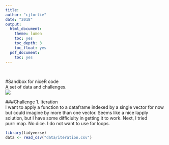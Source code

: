 ```yaml
---
title:
author: "cjlortie"
date: "2018"
output:
  html_document:
    theme: lumen
    toc: yes
    toc_depth: 3
    toc_float: yes
  pdf_document:
    toc: yes
---
```

<br>

#Sandbox for niceR code   
A set of data and challenges.
<br>
![](./enchiridion.jpg)
<br>


###Challenge 1. Iteration  
I want to apply a function to a dataframe indexed by a single vector for now but could imagine by more than one vector.  Seems like a nice lapply solution, but I have some difficiulty in getting it to work. Next, I tried purr::map.  No dice.  I do not want to use for loops.

```r
library(tidyverse)
data <- read_csv("data/iteration.csv")

```
